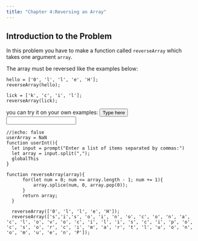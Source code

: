 ```yaml
---
title: "Chapter 4:Reversing an Array"
---
```


## Introduction to the Problem
In this problem you have to make a function called `reverseArray` which takes one argument `array`.

The array must be reversed like the examples below:
```ojs
hello = ['0', 'l', 'l', 'e', 'H'];
reverseArray(hello);

lick = ['k', 'c', 'i', 'l'];
reverseArray(lick);
```

you can try it on your own examples:
<button onclick = "userInt()">Type here</button>
<input type="text" id="txtArray"> </input>

```ojs
//|echo: false
userArray = NaN
function userInt(){
  let input = prompt("Enter a list of items separated by commas:")
  let array = input.split(",");
  globalThis
}

```

```ojs
function reverseArray(array){
      for(let num = 0; num <= array.length - 1; num += 1){
          array.splice(num, 0, array.pop(0));
      }
      return array;
  }
```

``` ojs
  reverseArray(['0', 'l', 'l', 'e', 'H']);
  reverseArray(['s','i','s', 'o', 'i', 'n', 'o', 'c', 'o', 'n', 'a', 'c', 'l', 'o', 'v', 'o', 'c', 'i', 'l', 'i', 's', 'c', 'i', 'p', 'o', 'c', 's', 'o', 'r', 'c', 'i', 'm', 'a', 'r', 't', 'l', 'u', 'o', 'n', 'o', 'm', 'u', 'e', 'n', 'P']);
```